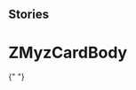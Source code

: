 
## Stories

<Meta
  title="Myz/MyzCard/ZMyzCardBody"
  component="z-myz-card-body"
/>

# ZMyzCardBody

{" "}

<Props of="z-myz-card-body" />
